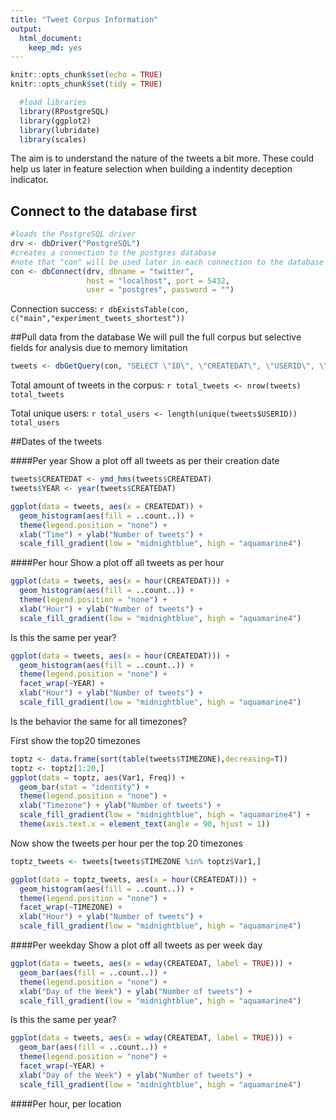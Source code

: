 ```yaml
---
title: "Tweet Corpus Information"
output: 
  html_document: 
    keep_md: yes
---
```


```r
knitr::opts_chunk$set(echo = TRUE)
knitr::opts_chunk$set(tidy = TRUE)
```

```r
  #load libraries
  library(RPostgreSQL)
  library(ggplot2)
  library(lubridate)
  library(scales)
```

The aim is to understand the nature of the tweets a bit more. These could help us later in feature selection when building a indentity deception indicator.

## Connect to the database first
```r
#loads the PostgreSQL driver
drv <- dbDriver("PostgreSQL")
#creates a connection to the postgres database
#note that "con" will be used later in each connection to the database
con <- dbConnect(drv, dbname = "twitter",
                 host = "localhost", port = 5432,
                 user = "postgres", password = "")
```

Connection success: `r dbExistsTable(con, c("main","experiment_tweets_shortest"))`

##Pull data from the database
We will pull the full corpus but selective fields for analysis due to memory limitation

```r
tweets <- dbGetQuery(con, "SELECT \"ID\", \"CREATEDAT\", \"USERID\", \"RETWEET\", \"GEO_ENABLED\", \"LATITUDE\", \"LONGITUDE\", \"LOCATION\", \"TIMEZONE\" from main.experiment_tweets_shortest")
```

Total amount of tweets in the corpus: `r total_tweets <- nrow(tweets)
  total_tweets`

Total unique users: `r total_users <- length(unique(tweets$USERID))
  total_users`

##Dates of the tweets

####Per year
Show a plot off all tweets as per their creation date
```r
tweets$CREATEDAT <- ymd_hms(tweets$CREATEDAT)
tweets$YEAR <- year(tweets$CREATEDAT)

ggplot(data = tweets, aes(x = CREATEDAT)) +
  geom_histogram(aes(fill = ..count..)) +
  theme(legend.position = "none") +
  xlab("Time") + ylab("Number of tweets") + 
  scale_fill_gradient(low = "midnightblue", high = "aquamarine4")
```

####Per hour
Show a plot off all tweets as per hour
```r
ggplot(data = tweets, aes(x = hour(CREATEDAT))) +
  geom_histogram(aes(fill = ..count..)) +
  theme(legend.position = "none") +
  xlab("Hour") + ylab("Number of tweets") + 
  scale_fill_gradient(low = "midnightblue", high = "aquamarine4")
```

Is this the same per year?
```r
ggplot(data = tweets, aes(x = hour(CREATEDAT))) +
  geom_histogram(aes(fill = ..count..)) +
  theme(legend.position = "none") +
  facet_wrap(~YEAR) +
  xlab("Hour") + ylab("Number of tweets") + 
  scale_fill_gradient(low = "midnightblue", high = "aquamarine4")
```

Is the behavior the same for all timezones?

First show the top20 timezones
```r
toptz <- data.frame(sort(table(tweets$TIMEZONE),decreasing=T))
toptz <- toptz[1:20,]
ggplot(data = toptz, aes(Var1, Freq)) +
  geom_bar(stat = "identity") +
  theme(legend.position = "none") +
  xlab("Timezone") + ylab("Number of tweets") + 
  scale_fill_gradient(low = "midnightblue", high = "aquamarine4") +
  theme(axis.text.x = element_text(angle = 90, hjust = 1))
```

Now show the tweets per hour per the top 20 timezones
```r
toptz_tweets <- tweets[tweets$TIMEZONE %in% toptz$Var1,]

ggplot(data = toptz_tweets, aes(x = hour(CREATEDAT))) +
  geom_histogram(aes(fill = ..count..)) +
  theme(legend.position = "none") +
  facet_wrap(~TIMEZONE) +
  xlab("Hour") + ylab("Number of tweets") + 
  scale_fill_gradient(low = "midnightblue", high = "aquamarine4")
```

####Per weekday
Show a plot off all tweets as per week day
```r
ggplot(data = tweets, aes(x = wday(CREATEDAT, label = TRUE))) +
  geom_bar(aes(fill = ..count..)) +
  theme(legend.position = "none") +
  xlab("Day of the Week") + ylab("Number of tweets") + 
  scale_fill_gradient(low = "midnightblue", high = "aquamarine4")
```

Is this the same per year?
```r
ggplot(data = tweets, aes(x = wday(CREATEDAT, label = TRUE))) +
  geom_bar(aes(fill = ..count..)) +
  theme(legend.position = "none") +
  facet_wrap(~YEAR) +
  xlab("Day of the Week") + ylab("Number of tweets") + 
  scale_fill_gradient(low = "midnightblue", high = "aquamarine4")
```

####Per hour, per location
